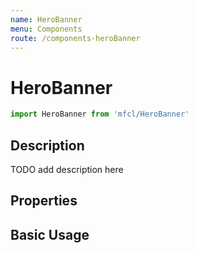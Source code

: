 ```yaml
---
name: HeroBanner
menu: Components
route: /components-heroBanner
---
```



# HeroBanner

```javascript
import HeroBanner from 'mfcl/HeroBanner'
```

## Description

TODO add description here

## Properties

<Props of={HeroBanner} />

## Basic Usage

<Playground>
  <HeroBanner
    brandLogo={SleepysBrand}
    imageSrc={SleepyImg}
    bgColor="white"
    imageAlt="woman yawning in bed"
    title="Achieve Better Sleep"
    body="Sign up to get better insider tips & expert advice in your inbox."
    btnText="Vist Sleep.com"
    textColor="primary"
    btnLink="http://localhost:4000/components-heroBanner"
  />
</Playground>

